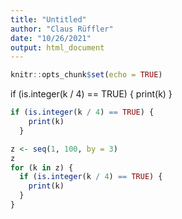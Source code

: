 ```yaml
---
title: "Untitled"
author: "Claus Rüffler"
date: "10/26/2021"
output: html_document
---
```


```r
knitr::opts_chunk$set(echo = TRUE)
```

if (is.integer(k / 4) == TRUE) {
    print(k)
  }

```r
if (is.integer(k / 4) == TRUE) {
    print(k)
  }
```


```r
z <- seq(1, 100, by = 3)
z
for (k in z) {
  if (is.integer(k / 4) == TRUE) {
    print(k)
  }
}
```